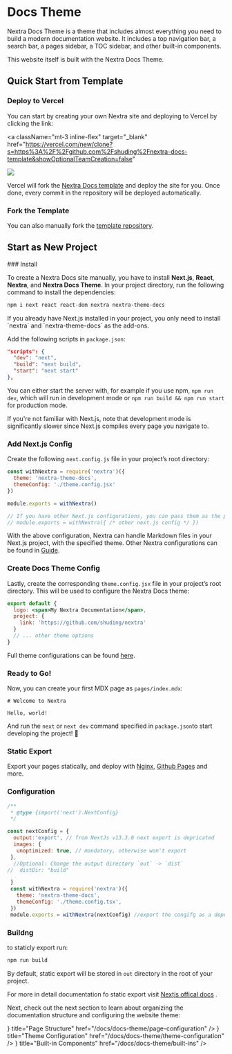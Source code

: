 
# Docs Theme

Nextra Docs Theme is a theme that includes almost everything you need to build a
modern documentation website. It includes a top navigation bar, a search bar, a
pages sidebar, a TOC sidebar, and other built-in components.

This website itself is built with the Nextra Docs Theme.

## Quick Start from Template

### Deploy to Vercel

You can start by creating your own Nextra site and deploying to Vercel by
clicking the link:

<a
  className="mt-3 inline-flex"
  target="_blank"
  href="https://vercel.com/new/clone?s=https%3A%2F%2Fgithub.com%2Fshuding%2Fnextra-docs-template&showOptionalTeamCreation=false"
>
  ![](https://vercel.com/button)
</a>

Vercel will fork the
[Nextra Docs template](https://github.com/shuding/nextra-docs-template) and
deploy the site for you. Once done, every commit in the repository will be
deployed automatically.

### Fork the Template

You can also manually fork the
[template repository](https://github.com/shuding/nextra-docs-template).

## Start as New Project

<Steps>
### Install

To create a Nextra Docs site manually, you have to install **Next.js**,
**React**, **Nextra**, and **Nextra Docs Theme**. In your project directory, run
the following command to install the dependencies:

```sh npm2yarn
npm i next react react-dom nextra nextra-theme-docs
```

<Callout>
  If you already have Next.js installed in your project, you only need to
  install `nextra` and `nextra-theme-docs` as the add-ons.
</Callout>

Add the following scripts in `package.json`:

```json filename="package.json"
"scripts": {
  "dev": "next",
  "build": "next build",
  "start": "next start"
},
```

You can either start the server with, for example if you use npm, `npm run dev`,
which will run in development mode or `npm run build && npm run start` for
production mode.

<Callout>
  If you're not familiar with Next.js, note that development mode is
  significantly slower since Next.js compiles every page you navigate to.
</Callout>

### Add Next.js Config

Create the following `next.config.js` file in your project’s root directory:

```js filename="next.config.js"
const withNextra = require('nextra')({
  theme: 'nextra-theme-docs',
  themeConfig: './theme.config.jsx'
})

module.exports = withNextra()

// If you have other Next.js configurations, you can pass them as the parameter:
// module.exports = withNextra({ /* other next.js config */ })
```

With the above configuration, Nextra can handle Markdown files in your Next.js
project, with the specified theme. Other Nextra configurations can be found in
[Guide](/docs/guide).

### Create Docs Theme Config

Lastly, create the corresponding `theme.config.jsx` file in your project’s root
directory. This will be used to configure the Nextra Docs theme:

```jsx filename="theme.config.jsx"
export default {
  logo: <span>My Nextra Documentation</span>,
  project: {
    link: 'https://github.com/shuding/nextra'
  }
  // ... other theme options
}
```

Full theme configurations can be found
[here](/docs/docs-theme/theme-configuration).

### Ready to Go!

Now, you can create your first MDX page as `pages/index.mdx`:

```mdx filename="pages/index.mdx"
# Welcome to Nextra

Hello, world!
```

And run the `next` or `next dev` command specified in `package.json`to start
developing the project! 🎉

</Steps>


### Static Export
Export your pages statically, and deploy with [Nginx](https://www.nginx.org/), [Github Pages](https://pages.github.com/) and more.

<Steps>

### Configuration

```js filename="next.config.js"
/**
 * @type {import('next').NextConfig}
 */

const nextConfig = {  
  output:'export', // from NextJs v13.3.0 next export is depricated
  images: {
   unoptimized: true, // mandatory, otherwise won't export
 },
  //Optional: Change the output directory `out` -> `dist`  
//  distDir: "build"

 }  
 const withNextra = require('nextra')({  
   theme: 'nextra-theme-docs',  
   themeConfig: './theme.config.tsx',  
 })  
 module.exports = withNextra(nextConfig) //export the congifg as a dependency

```
### Buildng

to staticly export run:

```sh npm2yarn
npm run build
```

By default, static export will be stored in `out` directory in the root of your project.


For more in detail documentation fo static export visit [Nextjs offical docs](https://nextjs.org/docs/pages/building-your-application/deploying/static-exports) .
</Steps>


Next, check out the next section to learn about organizing the documentation
structure and configuring the website theme:

<Cards>
  <Card
    icon={<RowsIcon />}
    title="Page Structure"
    href="/docs/docs-theme/page-configuration"
  />
  <Card
    icon={<GearIcon />}
    title="Theme Configuration"
    href="/docs/docs-theme/theme-configuration"
  />
  <Card
    icon={<BoxIcon />}
    title="Built-in Components"
    href="/docs/docs-theme/built-ins"
  />
</Cards>
